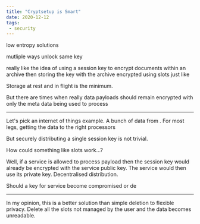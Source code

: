 ```yaml
---
title: "Cryptsetup is Smart"
date: 2020-12-12
tags:
 - security
---
```

low entropy solutions

mutliple ways unlock same key

really like the idea of using a session key to encrypt documents within an archive then storing the key
with the archive encrypted using slots just like

Storage at rest and in flight is the minimum.

But there are times when really data payloads should remain encrypted with only the meta data being used to
process

---

Let's pick an internet of things example. A bunch of data from . For most legs, getting the data to the right processors

But securely distributing a single session key is not trivial.

How could something like slots work...?

Well, if a service is allowed to process payload then the session key would already be encrypted with the service
public key. The service would then use its private key. Decentralised distribution.

Should a key for service become compromised or de

---

In my opinion, this is a better solution than simple deletion to flexible privacy. Delete all the slots not managed
by the user and the data becomes unreadable.

